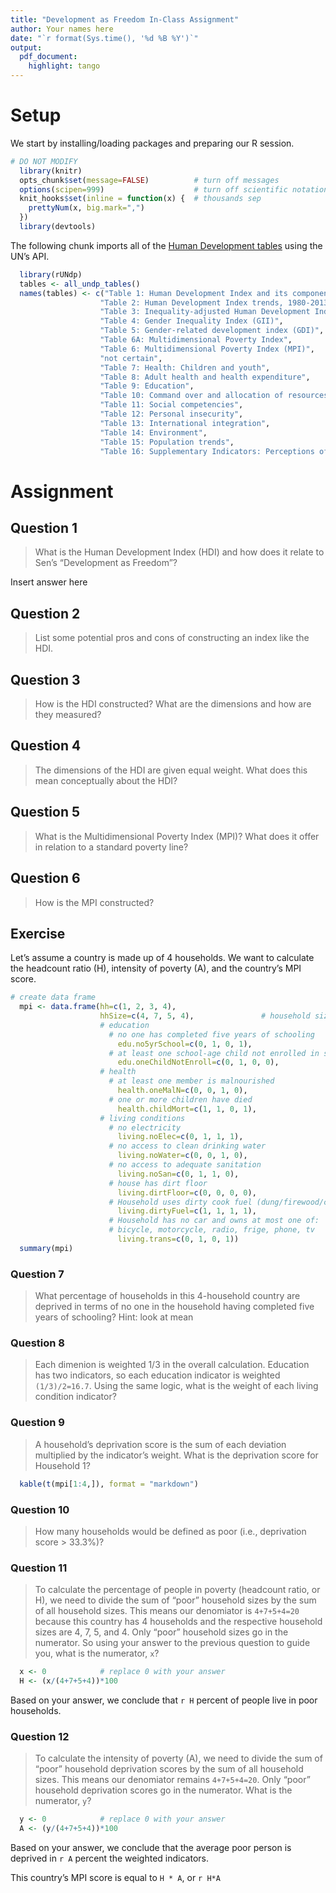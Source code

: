 ```yaml
---
title: "Development as Freedom In-Class Assignment"
author: Your names here
date: "`r format(Sys.time(), '%d %B %Y')`"
output: 
  pdf_document:
    highlight: tango
---
```


# Setup

We start by installing/loading packages and preparing our R session.

<!--- hidden comment
Do this once: copy and paste the following into the Console
  install.packages("devtools")
-->

```r
# DO NOT MODIFY
  library(knitr)
  opts_chunk$set(message=FALSE)          # turn off messages
  options(scipen=999)                    # turn off scientific notation
  knit_hooks$set(inline = function(x) {  # thousands sep
    prettyNum(x, big.mark=",")
  })
  library(devtools)
```

<!--- hidden comment
Do this once: copy and paste the following into the Console
  install_github("rUN_development_reports", "ROpenHealth")
-->

The following chunk imports all of the [Human Development tables](http://hdr.undp.org/en/content/exporting-data-and-understanding-api) using the UN's API.

```r
  library(rUNdp)
  tables <- all_undp_tables()
  names(tables) <- c("Table 1: Human Development Index and its components (HDI)",
                    "Table 2: Human Development Index trends, 1980-2013",
                    "Table 3: Inequality-adjusted Human Development Index (IHDI)",
                  	"Table 4: Gender Inequality Index (GII)",
                  	"Table 5: Gender-related development index (GDI)",
                    "Table 6A: Multidimensional Poverty Index",
                  	"Table 6: Multidimensional Poverty Index (MPI)",
                    "not certain",
                  	"Table 7: Health: Children and youth",
                  	"Table 8: Adult health and health expenditure",
                  	"Table 9: Education",
                  	"Table 10: Command over and allocation of resources",
                  	"Table 11: Social competencies",
                  	"Table 12: Personal insecurity",
                  	"Table 13: International integration",
                  	"Table 14: Environment",
                  	"Table 15: Population trends",
                  	"Table 16: Supplementary Indicators: Perceptions of well-being")
```

# Assignment

## Question 1
> What is the Human Development Index (HDI) and how does it relate to Sen's "Development as Freedom"?

Insert answer here

## Question 2
> List some potential pros and cons of constructing an index like the HDI.

## Question 3
> How is the HDI constructed? What are the dimensions and how are they measured?

## Question 4
> The dimensions of the HDI are given equal weight. What does this mean conceptually about the HDI? 

## Question 5
> What is the Multidimensional Poverty Index (MPI)? What does it offer in relation to a standard poverty line?

## Question 6
> How is the MPI constructed?

## Exercise
Let's assume a country is made up of 4 households. We want to calculate the headcount ratio (H), intensity of poverty (A), and the country's MPI score. 

```r
# create data frame
  mpi <- data.frame(hh=c(1, 2, 3, 4),                    
                    hhSize=c(4, 7, 5, 4),               # household size
                    # education
                      # no one has completed five years of schooling
                        edu.no5yrSchool=c(0, 1, 0, 1),  
                      # at least one school-age child not enrolled in school
                        edu.oneChildNotEnroll=c(0, 1, 0, 0),
                    # health
                      # at least one member is malnourished
                        health.oneMalN=c(0, 0, 1, 0),
                      # one or more children have died
                        health.childMort=c(1, 1, 0, 1),
                    # living conditions
                      # no electricity
                        living.noElec=c(0, 1, 1, 1),
                      # no access to clean drinking water
                        living.noWater=c(0, 0, 1, 0),
                      # no access to adequate sanitation
                        living.noSan=c(0, 1, 1, 0),
                      # house has dirt floor
                        living.dirtFloor=c(0, 0, 0, 0),
                      # Household uses dirty cook fuel (dung/firewood/charcoal)
                        living.dirtyFuel=c(1, 1, 1, 1),
                      # Household has no car and owns at most one of: 
                      # bicycle, motorcycle, radio, frige, phone, tv
                        living.trans=c(0, 1, 0, 1))
  summary(mpi)
```

### Question 7
> What percentage of households in this 4-household country are deprived in terms of no one in the household having completed five years of schooling?
Hint: look at mean

### Question 8
> Each dimenion is weighted 1/3 in the overall calculation. Education has two indicators, so each education indicator is weighted `(1/3)/2=16.7`. Using the same logic, what is the weight of each living condition indicator?

### Question 9
> A household's deprivation score is the sum of each deviation multiplied by the indicator's weight. What is the deprivation score for Household 1?

```r
  kable(t(mpi[1:4,]), format = "markdown")
```

### Question 10
> How many households would be defined as poor (i.e., deprivation score > 33.3%)?

### Question 11 
> To calculate the percentage of people in poverty (headcount ratio, or H), we need to divide the sum of "poor" household sizes by the sum of all household sizes. This means our denomiator is `4+7+5+4=20` because this country has 4 households and the respective household sizes are 4, 7, 5, and 4. Only "poor" household sizes go in the numerator. So using your answer to the previous question to guide you, what is the numerator, `x`?

```r
  x <- 0            # replace 0 with your answer
  H <- (x/(4+7+5+4))*100
```

Based on your answer, we conclude that `r H` percent of people live in poor households.

### Question 12
> To calculate the intensity of poverty (A), we need to divide the sum of "poor" household deprivation scores by the sum of all household sizes. This means our denomiator remains `4+7+5+4=20`. Only "poor" household deprivation scores go in the numerator. What is the numerator, `y`?

```r
  y <- 0            # replace 0 with your answer
  A <- (y/(4+7+5+4))*100
```

Based on your answer, we conclude that the average poor person is deprived in `r A` percent the weighted indicators.

This country's MPI score is equal to `H * A`, or `r H*A`

